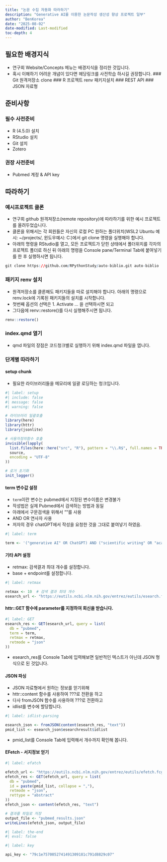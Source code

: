 ```yaml
---
title: "논문 수집 자동화 따라하기"
description: "Generative AI를 이용한 논문작성 생산성 향상 프로젝트 일부"
author: "BenKorea"
date: "2025-08-02"
date-modified: Last-modified
toc-depth: 4
---
```


## 필요한 배경지식

-   연구회 Website/Concepts 메뉴는 배경지식을 정리한 것입니다.
-   혹시 이해하기 어려운 개념이 있다면 헤당링크를 사전학습 하시길 권장합니다. \### Git 원격저장소 clone \### R 프로젝트 renv 패키지설치 \### REST API \### JSON 자료형

## 준비사항

### 필수 사전준비

-   R (4.5.0) 설치
-   RStudio 설치
-   Git 설치
-   Zotero

### 권장 사전준비

-   Pubmed 계정 & API key

## 따라하기

### 예시프로젝트 클론

-   연구회 github 원격져장소(remote repository)에 따라하기를 위한 예시 프로젝트를 올려두었습니다.
-   클론을 위해서는 각 회원들은 자신의 로컬 PC 원하는 폴더위치(WSL2 Ubuntu 예시: \~/projects/, 윈도우예시: C:\projects)에서 git clone 명령을 실행해야 합니다.
-   아래의 명령을 RStudio를 열고, 모든 프로젝트가 닫힌 상태에서 폴더위치를 각자의 프로젝트 폴더로 하신 뒤 아래의 명령을 Console pane/Terminal Tab에 붙여넣기를 한 후 실행하시면 됩니다.

```r
git clone https://github.com/RPythonStudy/auto-biblio.git auto-biblio
```

### 패키지 renv 설치

-   원격저장소를 클론해도 패키지들을 따로 설치해야 합니다. 아래의 명령으로 renv.lock에 기록된 패키지들의 설치를 시작합니다.
-   첫번째 옵션의 선택은 1. Activate ... 을 선택하시면 되고
-   그다음에 renv::restore()를 다시 실행해주시면 됩니다.

```r
renv::restore()
```

### index.qmd 열기

-   qmd 파일의 장점은 코드청크별로 실행하기 위해 index.qmd 파일을 엽니다.

### 단계별 따라하기

#### setup chunk

-   필요한 라이브러리들을 메모리에 일괄 로딩하는 청크입니다.

```r
#| label: setup
#| include: false
#| message: false
#| warning: false

# 라이브러리 일괄호출
library(here)
library(httr)
library(jsonlite)

# 사용자정의함수 호출
invisible(lapply(
  list.files(here::here("src", "R"), pattern = "\\.R$", full.names = TRUE),
  source,
  encoding = "UTF-8"
))

# 로거 초기화
init_logger()

```

#### term 변수값 설정

-   `term`이란 변수는 pubmed에서 지정된 변수이름은 변경불가
-   작성법은 실제 Pubmed에서 검색하는 방법과 동일
-   아래에서 구문검색을 위해서 ""를 사용
-   AND OR 연사자 사용
-   저자의 경우 chatGPT에서 작성을 요청한 것을 그대로 붙여넣기 하였음.

```r
#| label: term

term <- '("generative AI" OR ChatGPT) AND ("scientific writing" OR "academic writing") AND (productivity OR efficiency)'
```

#### 기타 API 설정

-   retmax: 검색결과 최대 개수를 설정합니다.
-   base + endpoint를 설정합니다.

```r
#| label: retmax

retmax <- 10  # 검색 결과 최대 개수
esearch_url <- "https://eutils.ncbi.nlm.nih.gov/entrez/eutils/esearch.fcgi"
```

#### httr::GET 함수에 parameter를 지정하여 회신을 받습니다.

```r
#| label: GET
esearch_res <- GET(esearch_url, query = list(
  db = "pubmed",
  term = term,
  retmax = retmax,
  retmode = "json"
))
```

-   esearch_res를 Console Tab에 입력해보면 일반적인 텍스트가 아닌데 JSON 형식으로 된 것입니다.

#### JSON 파싱

-   JSON 자료형에서 원하는 정보를 얻기위해
-   httr::content 함수를 사용하여 ???로 전환을 하고
-   다사 fromJSON 함수를 사용하여 ???로 전환하고
-   idlist를 변수에 할당합니다.

```r
#| label: idlist-parsing

esearch_json <- fromJSON(content(esearch_res, "text"))
pmid_list <- esearch_json$esearchresult$idlist
```

-   pmid_list를 Console Tab에 입력해서 개수까지 확인해 봅니다.

#### EFetch - 서지정보 얻기

```r
#| label: efatch

efetch_url <- "https://eutils.ncbi.nlm.nih.gov/entrez/eutils/efetch.fcgi"
efetch_res <- GET(efetch_url, query = list(
  db = "pubmed",
  id = paste(pmid_list, collapse = ","),
  retmode = "json",
  rettype = "abstract"
))
efetch_json <- content(efetch_res, "text")

# 결과를 파일로 저장
output_file <- "pubmed_results.json"
writeLines(efetch_json, output_file)

```

```r
#| label: the-end
#| eval: false
```

```r
#| label: key

api_key <- "79c1e7570052741491309181c791d8829c07"
```
